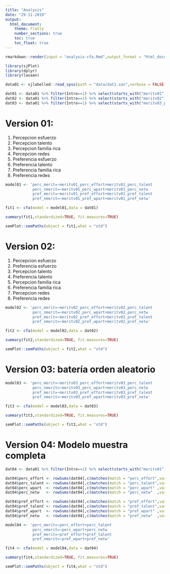 ```yaml
---
title: "Analysis"
date: "29-11-2019"
output: 
  html_document:
    theme: flatly
    number_sections: true
    toc: true
    toc_float: true
---
```


```r
rmarkdown::render(input = "analysis-cfa.Rmd",output_format = "html_document")
```

```r
library(sjPlot)
library(dplyr)
library(lavaan)

data01 <- sjlabelled::read_spss(path = "data/dat1.sav",verbose = FALSE)

dat01 <- data01 %>% filter(Intro==1) %>% select(starts_with("meritv01")) %>% na.omit()
dat02 <- data01 %>% filter(Intro==1) %>% select(starts_with("meritv02")) %>% na.omit()
dat03 <- data01 %>% filter(Intro==1) %>% select(starts_with("meritv03_p")) %>% na.omit()

```

# Version 01:

1. Percepcion esfuerzo
2. Percepcion talento
3. Percepcion familia rica
4. Percepcion redes
5. Preferencia esfuerzo
6. Preferencia talento
7. Preferencia familia rica
8. Preferencia redes


```r
model01 <- 'perc_merit=~meritv01_perc_effort+meritv01_perc_talent 
            perc_nmerit=~meritv01_perc_wpart+meritv01_perc_netw  
            pref_merit=~meritv01_pref_effort+meritv01_pref_talent 
            pref_nmerit=~meritv01_pref_wpart+meritv01_pref_netw'

fit1 <- cfa(model = model01,data = dat01)

summary(fit1,standardized=TRUE, fit.measures=TRUE)

semPlot::semPaths(object = fit1,what = "std")
```


# Version 02: 

1. Percepcion esfuerzo
2. Preferencia esfuerzo
3. Percepcion talento
4. Preferencia talento
5. Percepcion familia rica
6. Preferencia familia rica
7. Percepcion redes
8. Preferencia redes

```r
model02 <- 'perc_merit=~meritv02_perc_effort+meritv02_perc_talent 
            perc_nmerit=~meritv02_perc_wpart+meritv02_perc_netw  
            pref_merit=~meritv02_pref_effort+meritv02_pref_talent 
            pref_nmerit=~meritv02_pref_wpart+meritv02_pref_netw'

fit2 <- cfa(model = model02,data = dat02)

summary(fit2,standardized=TRUE, fit.measures=TRUE)

semPlot::semPaths(object = fit2,what = "std")
```



# Version 03: batería orden aleatorio

```r
model03 <- 'perc_merit=~meritv03_perc_effort+meritv03_perc_talent 
            perc_nmerit=~meritv03_perc_wpart+meritv03_perc_netw  
            pref_merit=~meritv03_pref_effort+meritv03_pref_talent 
            pref_nmerit=~meritv03_pref_wpart+meritv03_pref_netw'

fit3 <- cfa(model = model03,data = dat03)

summary(fit3,standardized=TRUE, fit.measures=TRUE)

semPlot::semPaths(object = fit3,what = "std")
```

# Version 04:  Modelo muestra completa


```r
dat04 <- data01 %>% filter(Intro==1) %>% select(starts_with("meritv01"),starts_with("meritv02"),starts_with("meritv03_p"))

dat04$perc_effort <- rowSums(dat04[,c(matches(match = "perc_effort",vars = names(dat04)))],na.rm = TRUE)
dat04$perc_talent <- rowSums(dat04[,c(matches(match = "perc_talent",vars = names(dat04)))],na.rm = TRUE)
dat04$perc_wpart  <- rowSums(dat04[,c(matches(match = "perc_wpart" ,vars = names(dat04)))],na.rm = TRUE)
dat04$perc_netw   <- rowSums(dat04[,c(matches(match = "perc_netw"  ,vars = names(dat04)))],na.rm = TRUE)

dat04$pref_effort <- rowSums(dat04[,c(matches(match = "pref_effort",vars = names(dat04)))],na.rm = TRUE)
dat04$pref_talent <- rowSums(dat04[,c(matches(match = "pref_talent",vars = names(dat04)))],na.rm = TRUE)
dat04$pref_wpart  <- rowSums(dat04[,c(matches(match = "pref_wpart" ,vars = names(dat04)))],na.rm = TRUE)
dat04$pref_netw   <- rowSums(dat04[,c(matches(match = "pref_netw"  ,vars = names(dat04)))],na.rm = TRUE)

model04 <- 'perc_merit=~perc_effort+perc_talent 
            perc_nmerit=~perc_wpart+perc_netw  
            pref_merit=~pref_effort+pref_talent 
            pref_nmerit=~pref_wpart+pref_netw'

fit4 <- cfa(model = model04,data = dat04)

summary(fit4,standardized=TRUE, fit.measures=TRUE)

semPlot::semPaths(object = fit4,what = "std")
```

